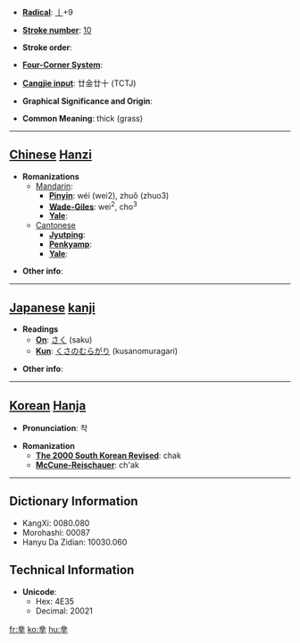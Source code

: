 * '''[[Wiktionary:Chinese radical index| Radical]]''': [[Wiktionary:Chinese radical index 丨|丨]]+9

* '''[[Wiktionary:Chinese total strokes index|Stroke number]]''': [[Wiktionary:Chinese total strokes index 10|10]]

* '''Stroke order''': 

* '''[[Wiktionary:Chinese four corner index|Four-Corner System]]''': 

* '''[[Wiktionary:Chinese Cangjie index|Cangjie input]]''': 廿金廿十 (TCTJ)

* '''Graphical Significance and Origin''': 

* '''Common Meaning''': thick (grass)

----

== [[Chinese]] [[Hanzi]] ==

* '''Romanizations'''
** [[Mandarin]]:
*** '''[[Pinyin]]''': wéi (wei2), zhuǒ (zhuo3)
*** '''[[Wade-Giles]]''': wei<sup>2</sup>, cho<sup>3</sup>
*** '''[[Yale]]''': 
**[[Cantonese]]
***'''[[Jyutping]]''':
***'''[[Penkyamp]]''': 
***'''[[Yale]]''': 

* '''Other info''': 

----

== [[Japanese]] [[kanji]] ==

* '''Readings'''
** '''[[On]]''': [[さく]] (saku)
** '''[[Kun]]''': [[くさのむらがり]] (kusanomuragari)

* '''Other info''':  

----

== [[Korean]] [[Hanja]] ==

* '''Pronunciation''': 착

* '''Romanization'''
** '''[[The 2000 South Korean Revised Romanization|The 2000 South Korean Revised]]''': chak
** '''[[McCune-Reischauer]]''': ch'ak

----

== Dictionary Information ==

* KangXi: 0080.080
* Morohashi: 00087
* Hanyu Da Zidian: 10030.060

== Technical Information ==

* '''Unicode''':
** Hex: 4E35
** Decimal: 20021

[[fr:丵]]
[[ko:丵]]
[[hu:丵]]